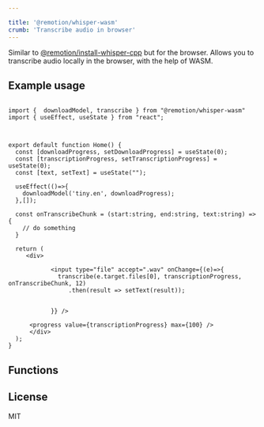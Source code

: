 ```yaml
---

title: '@remotion/whisper-wasm'
crumb: 'Transcribe audio in browser'
---
```


<!-- _Available from v4.0.115_ -->

Similar to [@remotion/install-whisper-cpp](/docs/install-whisper-cpp) but for the browser. Allows you to transcribe audio locally in the browser, with the help of WASM.


<Installation pkg="@remotion/whisper-wasm" />

## Example usage


```tsx title="app.tsx"

import {  downloadModel, transcribe } from "@remotion/whisper-wasm"
import { useEffect, useState } from "react";



export default function Home() {
  const [downloadProgress, setDownloadProgress] = useState(0);
  const [transcriptionProgress, setTranscriptionProgress] = useState(0);
  const [text, setText] = useState("");

  useEffect(()=>{
    downloadModel('tiny.en', downloadProgress);
  },[]);

  const onTranscribeChunk = (start:string, end:string, text:string) => {
    // do something
  }

  return (
     <div>
    
            <input type="file" accept=".wav" onChange={(e)=>{
              transcribe(e.target.files[0], transcriptionProgress, onTranscribeChunk, 12)
                 .then(result => setText(result));

   
            }} />
            
      <progress value={transcriptionProgress} max={100} />
      </div>
  );
}

```

## Functions

<TableOfContents />

## License

MIT
